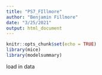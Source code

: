 ```yaml
---
title: "PS7_FIllmore"
author: "Benjamin Fillmore"
date: "3/25/2021"
output: html_document
---
```


```r
knitr::opts_chunk$set(echo = TRUE)
library(mice)
library(modelsummary)
```


load in data
```r

```

